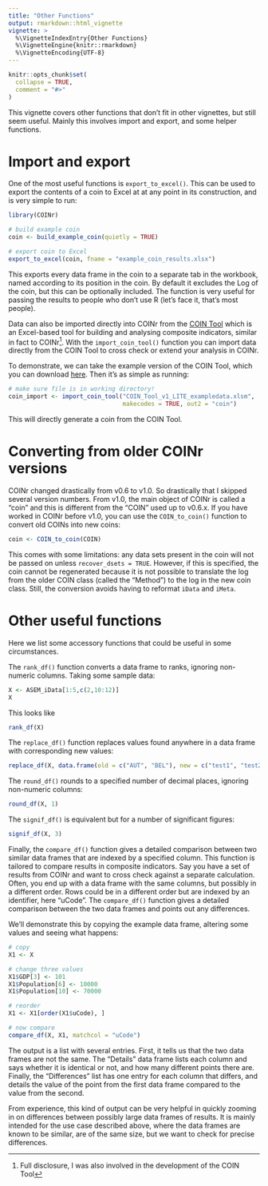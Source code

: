 ```yaml
---
title: "Other Functions"
output: rmarkdown::html_vignette
vignette: >
  %\VignetteIndexEntry{Other Functions}
  %\VignetteEngine{knitr::rmarkdown}
  %\VignetteEncoding{UTF-8}
---
```


```r
knitr::opts_chunk$set(
  collapse = TRUE,
  comment = "#>"
)
```

This vignette covers other functions that don't fit in other vignettes, but still seem useful. Mainly this involves import and export, and some helper functions. 

# Import and export

One of the most useful functions is `export_to_excel()`. This can be used to export the contents of a coin to Excel at at any point in its construction, and is very simple to run:

```r
library(COINr)

# build example coin
coin <- build_example_coin(quietly = TRUE)

# export coin to Excel
export_to_excel(coin, fname = "example_coin_results.xlsx")
```

This exports every data frame in the coin to a separate tab in the workbook, named according to its position in the coin. By default it excludes the Log of the coin, but this can be optionally included. The function is very useful for passing the results to people who don't use R (let's face it, that's most people).

Data can also be imported directly into COINr from the [COIN Tool](https://knowledge4policy.ec.europa.eu/composite-indicators/coin-tool_en) which is an Excel-based tool for building and analysing composite indicators, similar in fact to COINr^[Full disclosure, I was also involved in the development of the COIN Tool]. With the `import_coin_tool()` function you can import data directly from the COIN Tool to cross check or extend your analysis in COINr.

To demonstrate, we can take the example version of the COIN Tool, which you can download [here](https://composite-indicators.jrc.ec.europa.eu/sites/default/files/COIN_Tool_v1_LITE_exampledata.xlsm). Then it's as simple as running:

```r
# make sure file is in working directory!
coin_import <- import_coin_tool("COIN_Tool_v1_LITE_exampledata.xlsm",
                                makecodes = TRUE, out2 = "coin")
```

This will directly generate a coin from the COIN Tool.

# Converting from older COINr versions

COINr changed drastically from v0.6 to v1.0. So drastically that I skipped several version numbers. From v1.0, the main object of COINr is called a "coin" and this is different from the "COIN" used up to v0.6.x. If you have worked in COINr before v1.0, you can use the `COIN_to_coin()` function to convert old COINs into new coins:

```r
coin <- COIN_to_coin(COIN)
```

This comes with some limitations: any data sets present in the coin will not be passed on unless `recover_dsets = TRUE`. However, if this is specified, the coin cannot be regenerated because it is not possible to translate the log from the older COIN class (called the "Method") to the log in the new coin class. Still, the conversion avoids having to reformat `iData` and `iMeta`.

# Other useful functions

Here we list some accessory functions that could be useful in some circumstances.

The `rank_df()` function converts a data frame to ranks, ignoring non-numeric columns. Taking some sample data:

```r
X <- ASEM_iData[1:5,c(2,10:12)]
X
```

This looks like

```r
rank_df(X)
```

The `replace_df()` function replaces values found anywhere in a data frame with corresponding new values:

```r
replace_df(X, data.frame(old = c("AUT", "BEL"), new = c("test1", "test2")))
```

The `round_df()` rounds to a specified number of decimal places, ignoring non-numeric columns:

```r
round_df(X, 1)
```

The `signif_df()` is equivalent but for a number of significant figures:

```r
signif_df(X, 3)
```

Finally, the `compare_df()` function gives a detailed comparison between two similar data frames that are indexed by a specified column. This function is tailored to compare results in composite indicators. Say you have a set of results from COINr and want to cross check against a separate calculation. Often, you end up with a data frame with the same columns, but possibly in a different order. Rows could be in a different order but are indexed by an identifier, here "uCode". The `compare_df()` function gives a detailed comparison between the two data frames and points out any differences.

We'll demonstrate this by copying the example data frame, altering some values and seeing what happens:

```r
# copy
X1 <- X

# change three values
X1$GDP[3] <- 101
X1$Population[6] <- 10000
X1$Population[10] <- 70000

# reorder
X1 <- X1[order(X1$uCode), ]

# now compare
compare_df(X, X1, matchcol = "uCode")
```

The output is a list with several entries. First, it tells us that the two data frames are not the same. The "Details" data frame lists each column and says whether it is identical or not, and how many different points there are. Finally, the "Differences" list has one entry for each column that differs, and details the value of the point from the first data frame compared to the value from the second.

From experience, this kind of output can be very helpful in quickly zooming in on differences between possibly large data frames of results. It is mainly intended for the use case described above, where the data frames are known to be similar, are of the same size, but we want to check for precise differences.

